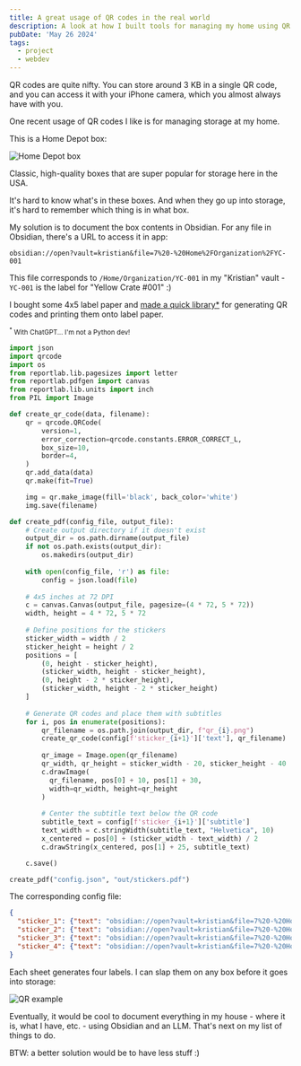 ```yaml
---
title: A great usage of QR codes in the real world
description: A look at how I built tools for managing my home using QR codes.
pubDate: 'May 26 2024'
tags:
  - project
  - webdev
---
```


QR codes are quite nifty. You can store around 3 KB in a single QR code, and you can access it with your iPhone camera, which you almost always have with you.

One recent usage of QR codes I like is for managing storage at my home.

This is a Home Depot box:

![Home Depot box](https://bear-images.sfo2.cdn.digitaloceanspaces.com/kristian-1716754829-0.jpg)

Classic, high-quality boxes that are super popular for storage here in the USA.

It's hard to know what's in these boxes. And when they go up into storage, it's hard to remember which thing is in what box.

My solution is to document the box contents in Obsidian. For any file in Obsidian, there's a URL to access it in app:

`obsidian://open?vault=kristian&file=7%20-%20Home%2FOrganization%2FYC-001`

This file corresponds to `/Home/Organization/YC-001` in my "Kristian" vault - `YC-001` is the label for "Yellow Crate #001" :)

I bought some 4x5 label paper and [made a quick library*](https://github.com/kristianfreeman/qr-label-printer) for generating QR codes and printing them onto label paper.

<small><sup>*</sup> With ChatGPT... I'm not a Python dev!</small>

```python
import json
import qrcode
import os
from reportlab.lib.pagesizes import letter
from reportlab.pdfgen import canvas
from reportlab.lib.units import inch
from PIL import Image

def create_qr_code(data, filename):
    qr = qrcode.QRCode(
        version=1,
        error_correction=qrcode.constants.ERROR_CORRECT_L,
        box_size=10,
        border=4,
    )
    qr.add_data(data)
    qr.make(fit=True)

    img = qr.make_image(fill='black', back_color='white')
    img.save(filename)

def create_pdf(config_file, output_file):
    # Create output directory if it doesn't exist
    output_dir = os.path.dirname(output_file)
    if not os.path.exists(output_dir):
        os.makedirs(output_dir)
    
    with open(config_file, 'r') as file:
        config = json.load(file)
    
    # 4x5 inches at 72 DPI
    c = canvas.Canvas(output_file, pagesize=(4 * 72, 5 * 72))
    width, height = 4 * 72, 5 * 72
    
    # Define positions for the stickers
    sticker_width = width / 2
    sticker_height = height / 2
    positions = [
        (0, height - sticker_height),
        (sticker_width, height - sticker_height),
        (0, height - 2 * sticker_height),
        (sticker_width, height - 2 * sticker_height)
    ]
    
    # Generate QR codes and place them with subtitles
    for i, pos in enumerate(positions):
        qr_filename = os.path.join(output_dir, f"qr_{i}.png")
        create_qr_code(config[f'sticker_{i+1}']['text'], qr_filename)
        
        qr_image = Image.open(qr_filename)
        qr_width, qr_height = sticker_width - 20, sticker_height - 40
        c.drawImage(
          qr_filename, pos[0] + 10, pos[1] + 30, 
          width=qr_width, height=qr_height
        )
        
        # Center the subtitle text below the QR code
        subtitle_text = config[f'sticker_{i+1}']['subtitle']
        text_width = c.stringWidth(subtitle_text, "Helvetica", 10)
        x_centered = pos[0] + (sticker_width - text_width) / 2
        c.drawString(x_centered, pos[1] + 25, subtitle_text)

    c.save()

create_pdf("config.json", "out/stickers.pdf")
```

The corresponding config file:

```json
{
  "sticker_1": {"text": "obsidian://open?vault=kristian&file=7%20-%20Home%2FOrganization%2FYC-001", "subtitle": "YC-001"},
  "sticker_2": {"text": "obsidian://open?vault=kristian&file=7%20-%20Home%2FOrganization%2FYC-002", "subtitle": "YC-002"},
  "sticker_3": {"text": "obsidian://open?vault=kristian&file=7%20-%20Home%2FOrganization%2FYC-003", "subtitle": "YC-003"},
  "sticker_4": {"text": "obsidian://open?vault=kristian&file=7%20-%20Home%2FOrganization%2FYC-004", "subtitle": "YC-004"}
}
```

Each sheet generates four labels. I can slap them on any box before it goes into storage:

![QR example](https://bear-images.sfo2.cdn.digitaloceanspaces.com/kristian-1716755097-0.png)

Eventually, it would be cool to document everything in my house - where it is, what I have, etc. - using Obsidian and an LLM. That's next on my list of things to do.

BTW: a better solution would be to have less stuff :)
